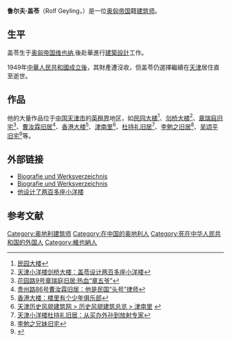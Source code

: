{{Infobox architect
|image                  = Rolf Geyling.jpg
|image_size          =
|caption                = [[鲁尔夫·盖苓|鲁尔夫·盖苓]]，1927年。
|mother                = 
|father                  = 
|name                  = Rolf Geyling<br />鲁尔夫·盖苓
|nationality           = {{flagicon|Austria-Hungary}} [[奥匈帝国|奥匈帝国]]
|birth_date            = {{birth date|mf=yes|1884|6|7}}
|birth_place           = {{flagicon|Austria-Hungary}} [[奥匈帝国|奥匈帝国]] [[维也纳|维也纳]]
|death_date          = {{death date and age|mf=yes|1952|8|1|1884|6|7}}
|death_place         = {{PRC}} [[天津市|天津市]]
|signature            = 
|significant_buildings= [[民园大楼|民园大楼]]<br />[[剑桥大楼|剑桥大楼]]<br />[[章瑞庭旧宅|章瑞庭旧宅]]<br />[[曹汝霖旧居_(贵州路)|曹汝霖旧居]]<br />[[香港大楼|香港大楼]]<br />[[津南里|津南里]]<br />[[杜持礼旧居|杜持礼旧居]]<br />[[李勉之旧居|李勉之旧居]]<br />[[吴颂平旧宅|吴颂平旧宅]]
|significant_projects=
|awards=
}}
'''鲁尔夫·盖苓'''（Rolf Geyling，{{bd|1884年|6月7日|1952年|8月1日|}}）是一位[[奥匈帝国|奥匈帝国]]籍[[建筑师|建筑师]]。

==生平==
盖苓生于[[奥匈帝国|奥匈帝国]][[维也纳|维也纳]],後赴華進行[[建筑设计|建築設計]]工作。

1949年[[中華人民共和國成立|中華人民共和國成立後]]，其財產遭沒收，但盖苓仍選擇繼續在[[天津市|天津]]居住直至逝世。

==作品==
他的大量作品位于[[中国|中国]][[天津市|天津市]]的[[天津英租界|英租界]]地区，如[[民园大楼|民园大楼]]<ref>[http://www.jwb.com.cn/jwb/html/2010-04/27/content_482569.htm 民园大楼]{{dead link|date=十一月 2017 |bot=InternetArchiveBot }}</ref>、[[剑桥大楼|剑桥大楼]]<ref>[http://news.enorth.com.cn/system/2010/05/13/004684684.shtml 天津小洋楼剑桥大楼：[[鲁尔夫·盖苓|盖苓]]设计两百多座小洋楼]</ref>、[[章瑞庭旧宅|章瑞庭旧宅]]<ref>[http://cul.sohu.com/20101110/n277515913.shtml 花园路9号章瑞庭旧居:热血“章五爷”]</ref>、[[曹汝霖旧居_(贵州路)|曹汝霖旧居]]<ref>[http://cul.sohu.com/20100818/n274294007.shtml 贵州路86号曹汝霖旧居：他是民国“头号”律师]</ref>、[[香港大楼|香港大楼]]<ref>[http://news.enorth.com.cn/system/2010/01/14/004431896.shtml 香港大楼：楼里有个少年俱乐部]</ref>、[[津南里|津南里]]<ref>[http://www.fmjz.cn/Lists/1/DispForm.aspx?ID=192 天津历史风貌建筑网 > 历史风貌建筑总览 > 津南里] {{webarchive|url=https://web.archive.org/web/20140203200126/http://www.fmjz.cn/Lists/1/DispForm.aspx?ID=192 |date=2014-02-03 }}</ref>、[[杜持礼旧居|杜持礼旧居]]<ref>[http://news.enorth.com.cn/system/2010/07/22/004873083.shtml 天津小洋楼杜持礼旧居：从买办外孙到放射专家]</ref>、[[李勉之旧居|李勉之旧居]]<ref>[http://www.jwb.com.cn/jwb/html/2008-08/09/content_176758.htm 李勉之兄妹旧宅]{{dead link|date=十一月 2017 |bot=InternetArchiveBot }}</ref>、[[吴颂平旧宅|吴颂平旧宅]]<ref>{{Cite web |url=http://www.tjwh.gov.cn/shwh/lywh/mrgj/wu-song-ping/jzfg---wsp.htm |title=吴颂平故居 |access-date=2010-03-13 |archive-url=https://web.archive.org/web/20130512053018/http://www.tjwh.gov.cn/shwh/lywh/mrgj/wu-song-ping/jzfg---wsp.htm |archive-date=2013-05-12 |dead-url=yes }}</ref>等。

==外部链接==
* [http://www.architektenlexikon.at/de/167.htm Biografie und Werksverzeichnis]
* [http://www.azw.at/page.php?node_id=264 Biografie und Werksverzeichnis]
* [https://web.archive.org/web/20160815123401/http://ent.163.com/10/0513/12/66IHI1RJ00032DGD.html 他设计了两百多座小洋楼]

==参考文献==
{{Reflist}}

{{DEFAULTSORT:Geyling, Rolf}}
[[Category:奥地利建筑师|Category:奥地利建筑师]]
[[Category:在中国的奥地利人|Category:在中国的奥地利人]]
[[Category:死在中华人民共和国的外国人|Category:死在中华人民共和国的外国人]]
[[Category:維也納人|Category:維也納人]]